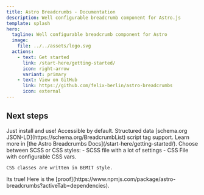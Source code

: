 ```yaml
---
title: Astro Breadcrumbs - Documentation
description: Well configurable breadcrumb component for Astro.js
template: splash
hero:
  tagline: Well configurable breadcrumb component for Astro
  image:
    file: ../../assets/logo.svg
  actions:
    - text: Get started
      link: /start-here/getting-started/
      icon: right-arrow
      variant: primary
    - text: View on GitHub
      link: https://github.com/felix-berlin/astro-breadcrumbs
      icon: external
---
```



## Next steps

<CardGrid stagger>
  <Card title="Zero Config Mode" icon="star">
    Just install and use!
  </Card>
  <Card title="A11y support" icon="information">
    Accessible by default.
  </Card>
  <Card title="Structured data support" icon="document">
    Structured data [schema.org JSON-LD](https://schema.org/BreadcrumbList)
    script tag support.
  </Card>
  <Card title="Fully customizable" icon="setting">
    Learn more in [the Astro Breadcrumbs Docs](/start-here/getting-started/).
  </Card>
  <Card title="Completely optional styles" icon="pencil">
    Choose between SCSS or CSS styles:
		- SCSS file with a lot of settings
    - CSS File with configurable CSS vars.

    CSS classes are written in BEMIT style.

  </Card>
  <Card title="Zero dependencies" icon="star">
		Its true! Here is the [proof](https://www.npmjs.com/package/astro-breadcrumbs?activeTab=dependencies).
	</Card>
  <Card title="Small size" icon="star"></Card>

</CardGrid>
